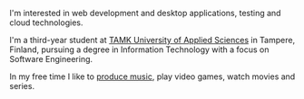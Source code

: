 I'm interested in web development and desktop applications, testing and cloud
technologies.

I'm a third-year student at
[TAMK University of Applied Sciences](https://www.tuni.fi/en) in Tampere,
Finland, pursuing a degree in Information Technology with a focus on Software
Engineering.

In my free time I like to [produce music](https://music.juhamikael.info), play
video games, watch movies and series.
